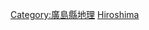 {{日本行政區劃分類導航|河川}}
{{Commonscat|Rivers of Hiroshima prefecture}}

[[Category:廣島縣地理|Category:廣島縣地理]]
[[Category:日本各都道府縣河流|Hiroshima]]